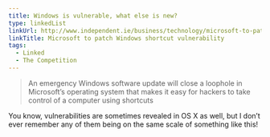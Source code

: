 ```yaml
---
title: Windows is vulnerable, what else is new?
type: linkedList
linkUrl: http://www.independent.ie/business/technology/microsoft-to-patch-windows-shortcut-vulnerability-2281448.html
linkTitle: Microsoft to patch Windows shortcut vulnerability
tags:
  - Linked
  - The Competition
---
```


> An emergency Windows software update will close a loophole in Microsoft’s operating system that makes it easy for hackers to take control of a computer using shortcuts

You know, vulnerabilities are sometimes revealed in OS X as well, but I don’t ever remember any of them being on the same scale of something like this!
